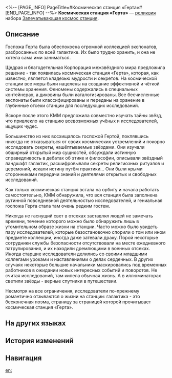 <%-- [PAGE_INFO]
PageTitle=#Космическая станция «Герта»#
[END_PAGE_INFO] --%>
{{Реликвия Инфобокс
|id          = 63015
|Изображение = Предмет Космическая станция «Герта».png
|Набор       = Запечатывающая космос станция
|Предмет     = Планарная сфера
|Упоминания  = 
}}
{{Описание|Внутри запечатана космическая станция «Герта». Она зависла над Синевой и медленно двигается по заданной траектории на фоне мирной галактики, которая раскрывается, словно страницы книги в ожидании своего читателя.}}
'''Космическая станция «Герта»''' — [[реликвия]] набора [[Запечатывающая космос станция]].

==Описание==
Госпожа Герта была обеспокоена огромной коллекцией экспонатов, разбросанных по всей галактике. Их было трудно хранить, и она не хотела сама ими заниматься.

Щедрая и благодетельная Корпорация межзвёздного мира предложила решение - так появилась космическая станция «Герта», которая, как известно, является кладезью мудрости и секретов. На космической станции все меры были нацелены на создание эффективной и чёткой системы хранения. Феномены содержались в специальных контейнерах, а диковины были каталогизированы. Все бесчисленные экспонаты были классифицированы и переданы на хранение в глубинные отсеки станции для последующих исследований.

Вскоре после этого КММ предложила совместно изучать тайны звёзд, что привлекло на станцию всевозможных учёных и исследователей, ищущих чудес.

Большинство из них восхищалось госпожой Гертой, поклявшись никогда не отказываться от своих космических устремлений и покорно исследовать секреты, нашёптываемые звёздами. Они изучали обширный открытый мир сущностей, обсуждали истинную справедливость в дебатах об этике и философии, описывали звёздный ландшафт галактик, расшифровывали секреты религиозных ритуалов и церемоний, искали истину путём практики... Они были ярыми сторонниками передачи знаний и деятелями открытых и свободных исследований.

Как только космическая станция встала на орбиту и начала работать самостоятельно, КММ обнаружила, что вся станция была заполнена рутинной повседневной деятельностью исследователей, и гениальная госпожа Герта стала там очень редким гостем.

Никогда не гаснущий свет в отсеках заставлял людей не замечать времени, течение которого можно было обнаружить лишь в утомительном образе жизни на станции. Часто можно было увидеть пару исследователей, которые безостановочно спорили о том или ином предмете коллекции, иногда даже затевали драку. Порой некоторые сотрудники службы безопасности отсутствовали на месте ежедневного патрулирования, и их находили дремлющими в военных отсеках. Иногда старшие исследователи делились со своими младшими коллегами уроками и наставлениями о делах сердечных. В других случаях некоторые большие начальники маскировались под временных работников в ожидании новых интересных событий и поворотов. Не считая исследований, там кипела обычная жизнь. А в иллюминаторах светили звёзды - верные спутники в путешествии.

Несмотря на все ограничения, исследователи по-прежнему романтично отзываются о жизни на станции: галактика - это бесконечная поэма, страницу за страницей которой прочитывает космическая станция «Герта».

==На других языках==
{{На других языках
|en   = Herta's Space Station
|zhs  = 「黑塔」的空间站点
|zht  = 「黑塔」的太空站
|ja   = 「ヘルタ」の{{Rubi|宇宙|うちゅう}}ステーション
|ko   = 「헤르타」의 우주정거장
|es   = Estación Espacial de Herta
|fr   = Station spatiale Herta
|ru   = Космическая станция «Герта»
|th   = Herta's Space Station
|vi   = Điểm Trạm Không Gian Herta
|de   = Hertas Raumstation
|id   = Herta's Space Station
|pt   = Estação Espacial de Herta
}}

==История изменений==
{{История изменений|3.5}}

==Навигация==
{{Набор Реликвий Навбокс|Запечатывающая космос станция}}

[[en:]]